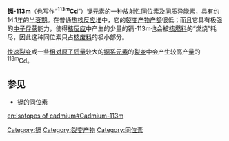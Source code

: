 {{中等寿命裂变产物}}

'''镉-113m'''（也写作“'''<sup>113m</sup>Cd'''”）[[镉|镉]][[元素|元素]]的一种[[放射性同位素|放射性同位素]]及[[同质异能素|同质异能素]]，具有约14.1[[年|年]]的[[半衰期|半衰期]]。在普通[[热核反应堆|热核反应堆]]中，它的[[裂变产物产额|裂变产物产额]]很低；而且它具有极强的[[中子俘获|中子俘获]]能力，使得[[核反应|核反应]]中产生的少量的镉-113m也会被[[核燃料|核燃料]]的“燃烧”耗尽，因此这种同位素只占[[核废料|核废料]]的极小部分。

[[快速裂变|快速裂变]]或一些[[相对原子质量|相对原子质量]]较大的[[锕系元素|锕系元素]]的[[裂变|裂变]]中会产生较高产量的<sup>113m</sup>Cd。

==参见==
*[[镉的同位素|镉的同位素]]

[[Category:镉|Category:镉]]
[[Category:裂变产物|Category:裂变产物]]
[[Category:同位素|Category:同位素]]

{{元素小作品}}

[[en:Isotopes_of_cadmium#Cadmium-113m|en:Isotopes of cadmium#Cadmium-113m]]